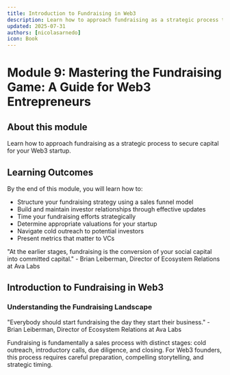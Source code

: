```yaml
---
title: Introduction to Fundraising in Web3
description: Learn how to approach fundraising as a strategic process to secure capital for your Web3 startup
updated: 2025-07-31
authors: [nicolasarnedo]
icon: Book
---
```


# Module 9: Mastering the Fundraising Game: A Guide for Web3 Entrepreneurs

## About this module

Learn how to approach fundraising as a strategic process to secure capital for your Web3 startup.

## Learning Outcomes

By the end of this module, you will learn how to:
- Structure your fundraising strategy using a sales funnel model
- Build and maintain investor relationships through effective updates
- Time your fundraising efforts strategically
- Determine appropriate valuations for your startup
- Navigate cold outreach to potential investors
- Present metrics that matter to VCs

<Callout type="quote">
"At the earlier stages, fundraising is the conversion of your social capital into committed capital." - Brian Leiberman, Director of Ecosystem Relations at Ava Labs
</Callout>

## Introduction to Fundraising in Web3

<Clip src="/videos/fundraising/the-first-steps-what-to-prepare-before-pitching-to-investors.mp4" />

### Understanding the Fundraising Landscape

<Callout type="quote">
"Everybody should start fundraising the day they start their business." - Brian Leiberman, Director of Ecosystem Relations at Ava Labs
</Callout>

Fundraising is fundamentally a sales process with distinct stages: cold outreach, introductory calls, due diligence, and closing. For Web3 founders, this process requires careful preparation, compelling storytelling, and strategic timing.
